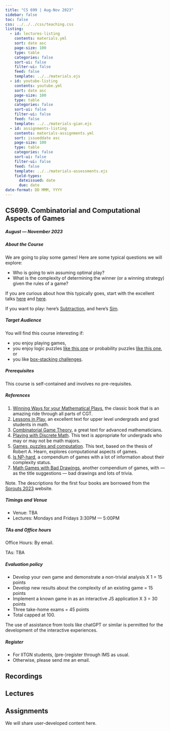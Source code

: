 ```yaml
---
title: "CS 699 | Aug-Nov 2023"
sidebar: false
toc: false
css: ../../../css/teaching.css
listing:
  - id: lectures-listing
    contents: materials.yml
    sort: date asc
    page-size: 100
    type: table
    categories: false
    sort-ui: false
    filter-ui: false
    feed: false
    template: ../../materials.ejs
  - id: youtube-listing
    contents: youtube.yml
    sort: date asc
    page-size: 100
    type: table
    categories: false
    sort-ui: false
    filter-ui: false
    feed: false
    template: ../../materials-gian.ejs
  - id: assignments-listing
    contents: materials-assignments.yml
    sort: issueddate asc
    page-size: 100
    type: table
    categories: false
    sort-ui: false
    filter-ui: false
    feed: false
    template: ../../materials-assessments.ejs
    field-types: 
      dateissued: date
      due: date
date-format: DD MMM, YYYY
---
```



:::{.column-body-outset}

## CS699. Combinatorial and Computational Aspects of Games

##### August --- November 2023

:::{.callout-note collapse="true" icon="false"}

##### About the Course

We are going to play some games! Here are some typical questions we will explore:

- Who is going to win assuming optimal play?
- What is the complexity of determining the winner (or a winning strategy) given the rules of a game?

If you are curious about how this typically goes, start with the excellent talks [here](https://www.youtube.com/watch?v=846A4rgO_os) and [here](https://www.youtube.com/watch?v=gxIz1hYgzoM).

If you want to play: here's [Subtraction](https://subtraction.netlify.app/), and here's [Sim](https://gameofsim.neeldhara.repl.co). 

:::
:::{.callout-note collapse="true" icon="false"}

##### Target Audience
You will find this course interesting if:

- you enjoy playing games,
- you enjoy logic puzzles [like this one](https://www.youtube.com/watch?v=LKvjIsyYng8) or probability puzzles [like this one](https://www.youtube.com/watch?v=6_yU9eJ0NxA), or
- you like [box-stacking challenges](https://en.wikipedia.org/wiki/Instant_Insanity).

:::

:::{.callout-tip collapse="true" icon="false"}

##### Prerequisites
This course is self-contained and involves no pre-requisites.
:::

:::{.callout-tip collapse="true" icon="false"}

##### References

1. [Winning Ways for your Mathematical Plays](https://en.wikipedia.org/wiki/Winning_Ways_for_Your_Mathematical_Plays), the classic book that is an amazing ride through all parts of CGT.
2. [Lessons in Play](http://www.cs.otago.ac.nz/lessonsinplay/), an excellent text for upper level undergrads and grad students in math.
3. [Combinatorial Game Theory](https://www.ams.org/books/gsm/146/), a great text for advanced mathematicians.
4. [Playing with Discrete Math](http://kyleburke.info/CGTBook.php). This text is appropriate for undergrads who may or may not be math majors.
5. [Games, puzzles and computation](https://www.amazon.in/Games-Puzzles-Computation-Robert-Hearn/dp/1568813228). This text, based on the thesis of Robert A. Hearn, explores computational aspects of games.
6. [Is NP-hard](https://www.isnphard.com/), a compendium of games with a lot of information about their complexity status.
7. [Math Games with Bad Drawings](https://www.amazon.com/Math-Games-Bad-Drawings-Games-ebook/dp/B09BN43BP4), another compendium of games, with --- as the title suggestions --- bad drawings and lots of trivia.

Note. The descriptions for the first four books are borrowed from the [Sprouts 2023](http://kyleburke.info/sprouts/sprouts2023/) website.

:::
:::{.callout-caution collapse="true" icon="false"}

##### Timings and Venue

- Venue: TBA
- Lectures: Mondays and Fridays 3:30PM --- 5:00PM

:::
:::{.callout-caution collapse="true" icon="false"}

##### TAs and Office hours
Office Hours: By email.

TAs: TBA

:::

:::{.callout-important collapse="true" icon="false"}

##### Evaluation policy
- Develop your own game and demonstrate a non-trivial analysis X 1 = 15 points
- Develop new results about the complexity of an existing game = 15 points
- Implement a known game in as an interactive JS application X 3 = 30 points
- Three take-home exams = 45 points
- Total capped at 100.

The use of assistance from tools like chatGPT or similar is permitted for the development of the interactive experiences.
:::

:::{.callout-important collapse="true" icon="false"}

##### Register

- For IITGN students, (pre-)register through IMS as usual. 
- Otherwise, please send me an email.

:::

::: {.panel-tabset}

## Recordings

::: {#youtube-listing}
:::

## Lectures

::: {#lectures-listing}
:::

## Assignments

<p>We will share user-developed content here.</p>

::: {#assignments-listing}
:::


:::

:::